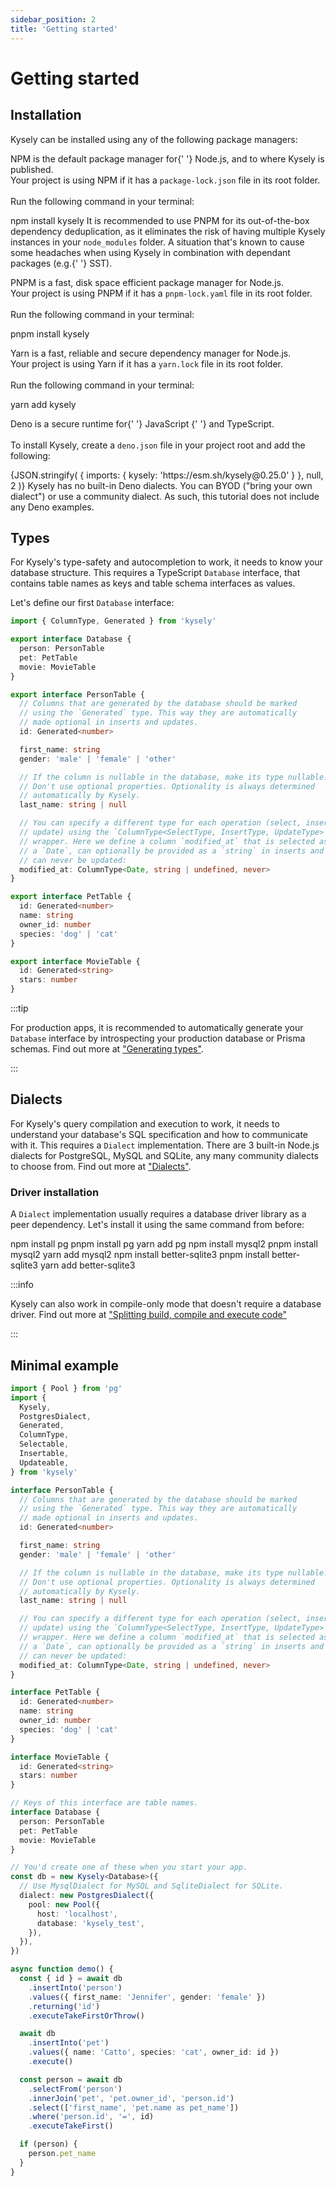 ```yaml
---
sidebar_position: 2
title: 'Getting started'
---
```



# Getting started

## Installation

Kysely can be installed using any of the following package managers:

<Tabs groupId="package-manager">
  <TabItem value="npm" label="NPM">
    <p>
      <Link to="https://npmjs.com">NPM</Link> is the default package manager for{' '}
      <Link to="https://nodejs.org">Node.js</Link>, and to where Kysely is
      published.
      <br />
      Your project is using NPM if it has a <code>package-lock.json</code> file
      in its root folder.
      <br />
      <br />
      Run the following command in your terminal:
    </p>
    <CodeBlock language="bash" title="terminal">
      npm install kysely
    </CodeBlock>
    <Admonition type="tip" title="Avoid multiple kysely installations">
      It is recommended to use <Link to="https://pnpm.io">PNPM</Link> for its
      out-of-the-box dependency deduplication, as it eliminates the risk of
      having multiple Kysely instances in your <code>node_modules</code> folder.
      A situation that's known to cause some headaches when using Kysely in
      combination with dependant packages (e.g.{' '}
      <Link to="https://sst.dev">SST</Link>).
    </Admonition>
  </TabItem>
  <TabItem value="pnpm" label="PNPM">
    <p>
      <Link to="https://pnpm.io">PNPM</Link> is a fast, disk space efficient
      package manager for <Link to="https://nodejs.org">Node.js</Link>.
      <br />
      Your project is using PNPM if it has a <code>pnpm-lock.yaml</code> file in
      its root folder.
      <br />
      <br />
      Run the following command in your terminal:
    </p>
    <CodeBlock language="bash" title="terminal">
      pnpm install kysely
    </CodeBlock>
  </TabItem>
  <TabItem value="yarn" label="Yarn">
    <p>
      <Link to="https://yarnpkg.com">Yarn</Link> is a fast, reliable and secure
      dependency manager for <Link to="https://nodejs.org">Node.js</Link>.
      <br />
      Your project is using Yarn if it has a <code>yarn.lock</code> file in its
      root folder.
      <br />
      <br />
      Run the following command in your terminal:
    </p>
    <CodeBlock language="bash" title="terminal">
      yarn add kysely
    </CodeBlock>
  </TabItem>
  <TabItem value="deno" label="Deno">
    <p>
      <Link to="https://deno.com/runtime">Deno</Link> is a secure runtime for{' '}
      <Link to="https://developer.mozilla.org/en-US/docs/Web/JavaScript">
        JavaScript
      </Link>{' '}
      and <Link to="https://www.typescriptlang.org">TypeScript</Link>.
      <br />
      <br />
      To install Kysely, create a <code>deno.json</code> file in your project root
      and add the following:
    </p>
    <CodeBlock language="json" title="deno.json">
      {JSON.stringify(
        { imports: { kysely: 'https://esm.sh/kysely@0.25.0' } },
        null,
        2
      )}
    </CodeBlock>
    <Admonition type="caution" title="Deno support">
      Kysely has no built-in Deno dialects. You can BYOD ("bring your own
      dialect") or use a community dialect. As such, this tutorial does not
      include any Deno examples.
    </Admonition>
  </TabItem>
</Tabs>

## Types

For Kysely's type-safety and autocompletion to work, it needs to know your database
structure. This requires a TypeScript <code>Database</code> interface, that contains
table names as keys and table schema interfaces as values.

Let's define our first <code>Database</code> interface:

```ts title="database.ts"
import { ColumnType, Generated } from 'kysely'

export interface Database {
  person: PersonTable
  pet: PetTable
  movie: MovieTable
}

export interface PersonTable {
  // Columns that are generated by the database should be marked
  // using the `Generated` type. This way they are automatically
  // made optional in inserts and updates.
  id: Generated<number>

  first_name: string
  gender: 'male' | 'female' | 'other'

  // If the column is nullable in the database, make its type nullable.
  // Don't use optional properties. Optionality is always determined
  // automatically by Kysely.
  last_name: string | null

  // You can specify a different type for each operation (select, insert and
  // update) using the `ColumnType<SelectType, InsertType, UpdateType>`
  // wrapper. Here we define a column `modified_at` that is selected as
  // a `Date`, can optionally be provided as a `string` in inserts and
  // can never be updated:
  modified_at: ColumnType<Date, string | undefined, never>
}

export interface PetTable {
  id: Generated<number>
  name: string
  owner_id: number
  species: 'dog' | 'cat'
}

export interface MovieTable {
  id: Generated<string>
  stars: number
}
```

:::tip

For production apps, it is recommended to automatically generate your <code>Database</code>
interface by introspecting your production database or Prisma schemas. Find out more at
["Generating types"](https://kysely.dev/docs/generating-types).

:::

## Dialects

For Kysely's query compilation and execution to work, it needs to understand your
database's SQL specification and how to communicate with it. This requires a <code>Dialect</code>
implementation. There are 3 built-in Node.js dialects for PostgreSQL, MySQL and SQLite,
any many community dialects to choose from. Find out more at ["Dialects"](https://kysely.dev/docs/dialects).

### Driver installation

A <code>Dialect</code> implementation usually requires a database driver library
as a peer dependency. Let's install it using the same command from before:

<Tabs groupId="database">
  <TabItem value="postgresql" label="PostgreSQL" default>
    <Tabs groupId="package-manager">
      <TabItem value="npm" label="NPM">
        <CodeBlock language="bash" title="terminal">
          npm install pg
        </CodeBlock>
      </TabItem>
      <TabItem value="pnpm" label="PNPM">
        <CodeBlock language="bash" title="terminal">
          pnpm install pg
        </CodeBlock>
      </TabItem>
      <TabItem value="yarn" label="Yarn">
        <CodeBlock language="bash" title="terminal">
          yarn add pg
        </CodeBlock>
      </TabItem>
    </Tabs>
  </TabItem>
  <TabItem value="mysql" label="MySQL">
    <Tabs groupId="package-manager">
      <TabItem value="npm" label="NPM">
        <CodeBlock language="bash" title="terminal">
          npm install mysql2
        </CodeBlock>
      </TabItem>
      <TabItem value="pnpm" label="PNPM">
        <CodeBlock language="bash" title="terminal">
          pnpm install mysql2
        </CodeBlock>
      </TabItem>
      <TabItem value="yarn" label="Yarn">
        <CodeBlock language="bash" title="terminal">
          yarn add mysql2
        </CodeBlock>
      </TabItem>
    </Tabs>
  </TabItem>
  <TabItem value="sqlite" label="SQLite">
    <Tabs groupId="package-manager">
      <TabItem value="npm" label="NPM">
        <CodeBlock language="bash" title="terminal">
          npm install better-sqlite3
        </CodeBlock>
      </TabItem>
      <TabItem value="pnpm" label="PNPM">
        <CodeBlock language="bash" title="terminal">
          pnpm install better-sqlite3
        </CodeBlock>
      </TabItem>
      <TabItem value="yarn" label="Yarn">
        <CodeBlock language="bash" title="terminal">
          yarn add better-sqlite3
        </CodeBlock>
      </TabItem>
    </Tabs>
  </TabItem>
</Tabs>

:::info

Kysely can also work in compile-only mode that doesn't require a database driver.
Find out more at ["Splitting build, compile and execute code"](/docs/recipes/splitting-build-compile-and-execute-code)

:::

## Minimal example

```ts
import { Pool } from 'pg'
import {
  Kysely,
  PostgresDialect,
  Generated,
  ColumnType,
  Selectable,
  Insertable,
  Updateable,
} from 'kysely'

interface PersonTable {
  // Columns that are generated by the database should be marked
  // using the `Generated` type. This way they are automatically
  // made optional in inserts and updates.
  id: Generated<number>

  first_name: string
  gender: 'male' | 'female' | 'other'

  // If the column is nullable in the database, make its type nullable.
  // Don't use optional properties. Optionality is always determined
  // automatically by Kysely.
  last_name: string | null

  // You can specify a different type for each operation (select, insert and
  // update) using the `ColumnType<SelectType, InsertType, UpdateType>`
  // wrapper. Here we define a column `modified_at` that is selected as
  // a `Date`, can optionally be provided as a `string` in inserts and
  // can never be updated:
  modified_at: ColumnType<Date, string | undefined, never>
}

interface PetTable {
  id: Generated<number>
  name: string
  owner_id: number
  species: 'dog' | 'cat'
}

interface MovieTable {
  id: Generated<string>
  stars: number
}

// Keys of this interface are table names.
interface Database {
  person: PersonTable
  pet: PetTable
  movie: MovieTable
}

// You'd create one of these when you start your app.
const db = new Kysely<Database>({
  // Use MysqlDialect for MySQL and SqliteDialect for SQLite.
  dialect: new PostgresDialect({
    pool: new Pool({
      host: 'localhost',
      database: 'kysely_test',
    }),
  }),
})

async function demo() {
  const { id } = await db
    .insertInto('person')
    .values({ first_name: 'Jennifer', gender: 'female' })
    .returning('id')
    .executeTakeFirstOrThrow()

  await db
    .insertInto('pet')
    .values({ name: 'Catto', species: 'cat', owner_id: id })
    .execute()

  const person = await db
    .selectFrom('person')
    .innerJoin('pet', 'pet.owner_id', 'person.id')
    .select(['first_name', 'pet.name as pet_name'])
    .where('person.id', '=', id)
    .executeTakeFirst()

  if (person) {
    person.pet_name
  }
}
```
